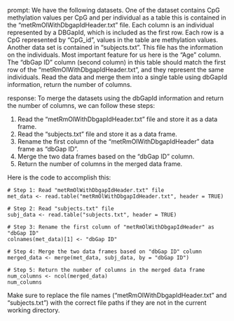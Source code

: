 prompt:
We have the following datasets. One of the dataset contains CpG methylation values per CpG and per individual as a table this is contained in the “metRmOlWithDbgapIdHeader.txt” file. Each column is an individual represented by a DBGapId, which is included as the first row. Each row is a CpG represented by "CpG_id", values in the table are methylation values. Another data set is contained in “subjects.txt”. This file has the information on the individuals. Most important feature for us here is the "Age" column. The "dbGap ID" column (second column) in this table should match the first row of the "metRmOlWithDbgapIdHeader.txt", and they represent the same individuals. 
Read the data and merge them into a single table using dbGapId information, return the number of columns.

response:
To merge the datasets using the dbGapId information and return the number of columns, we can follow these steps:

1. Read the "metRmOlWithDbgapIdHeader.txt" file and store it as a data frame.
2. Read the "subjects.txt" file and store it as a data frame.
3. Rename the first column of the "metRmOlWithDbgapIdHeader" data frame as "dbGap ID".
4. Merge the two data frames based on the "dbGap ID" column.
5. Return the number of columns in the merged data frame.

Here is the code to accomplish this:

```
# Step 1: Read "metRmOlWithDbgapIdHeader.txt" file
met_data <- read.table("metRmOlWithDbgapIdHeader.txt", header = TRUE)

# Step 2: Read "subjects.txt" file
subj_data <- read.table("subjects.txt", header = TRUE)

# Step 3: Rename the first column of "metRmOlWithDbgapIdHeader" as "dbGap ID"
colnames(met_data)[1] <- "dbGap ID"

# Step 4: Merge the two data frames based on "dbGap ID" column
merged_data <- merge(met_data, subj_data, by = "dbGap ID")

# Step 5: Return the number of columns in the merged data frame
num_columns <- ncol(merged_data)
num_columns
```

Make sure to replace the file names ("metRmOlWithDbgapIdHeader.txt" and "subjects.txt") with the correct file paths if they are not in the current working directory.
